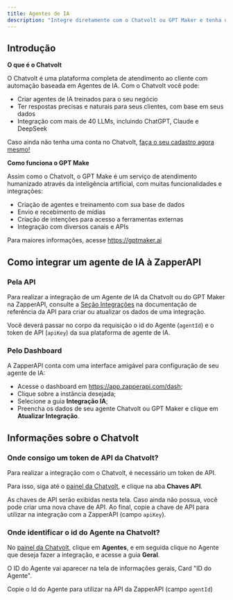```yaml
---
title: Agentes de IA
description: "Integre diretamente com o Chatvolt ou GPT Maker e tenha um agente de IA especializado em seu negócio"
---
```


## Introdução

**O que é o Chatvolt**

O Chatvolt é uma plataforma completa de atendimento ao cliente com automação 
baseada em Agentes de IA. Com o Chatvolt você pode:

- Criar agentes de IA treinados para o seu negócio
- Ter respostas precisas e naturais para seus clientes, com base em seus dados
- Integração com mais de 40 LLMs, incluindo ChatGPT, Claude e DeepSeek

Caso ainda não tenha uma conta no Chatvolt, <a target="_blank" href="https://app.chatvolt.ai/partner/zapperapi">faça o seu cadastro agora mesmo!</a>

**Como funciona o GPT Make**

Assim como o Chatvolt, o GPT Make é um serviço de atendimento humanizado através
da inteligência artificial, com muitas funcionalidades e integrações:

- Criação de agentes e treinamento com sua base de dados
- Envio e recebimento de mídias
- Criação de intenções para acesso a ferramentas externas
- Integração com diversos canais e APIs

Para maiores informações, acesse https://gptmaker.ai

## Como integrar um agente de IA à ZapperAPI

### Pela API

Para realizar a integração de um Agente de IA da Chatvolt ou do GPT Maker na ZapperAPI, consulte a 
<a href="http://docs.zapperapi.com/api-reference/integra%C3%A7%C3%B5es/criar-integra%C3%A7%C3%A3o">Seção Integrações</a> na 
documentação de referência da API para criar ou atualizar os dados de uma integração.

Você deverá passar no corpo da requisição o id do Agente (`agentId`) e o token de API (`apiKey`)
da sua plataforma de agente de IA.

### Pelo Dashboard

A ZapperAPI conta com uma interface amigável para configuração de seu agente de IA:

- Acesse o dashboard em https://app.zapperapi.com/dash;
- Clique sobre a instância desejada;
- Selecione a guia **Integração IA**;
- Preencha os dados de seu agente Chatvolt ou GPT Maker e clique em **Atualizar Integração**.

## Informações sobre o Chatvolt

### Onde consigo um token de API da Chatvolt?

Para realizar a integração com o Chatvolt, é necessário um token de API. 

Para isso, siga até o <a target="_blank" href="https://app.chatvolt.ai/partner/zapperapi">painel da Chatvolt</a>,
e clique na aba **Chaves API**.

As chaves de API serão exibidas nesta tela. Caso ainda não possua, você pode criar uma nova chave de API.
Ao final, copie a chave de API para utilizar na integração com a ZapperAPI (campo `apiKey`).

### Onde identificar o id do Agente na Chatvolt?

No <a target="_blank" href="https://app.chatvolt.ai/partner/zapperapi">painel da Chatvolt</a>,
clique em **Agentes**, e em seguida clique no Agente que deseja fazer a integração, 
e acesse a guia **Geral**.

O ID do Agente vai aparecer na tela de informações gerais, Card "ID do Agente".

Copie o Id do Agente para utilizar na API da ZapperAPI (campo `agentId`)

